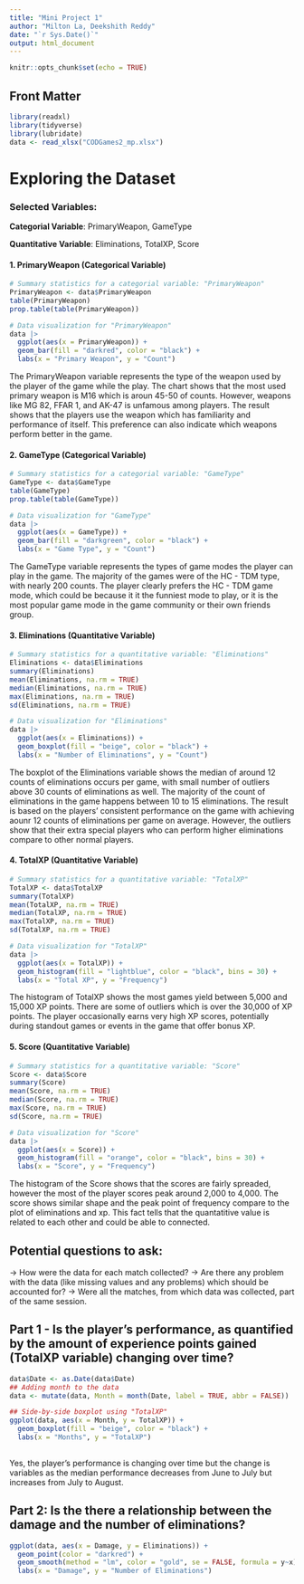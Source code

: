 ```yaml
---
title: "Mini Project 1"
author: "Milton La, Deekshith Reddy"
date: "`r Sys.Date()`"
output: html_document
---
```



```r
knitr::opts_chunk$set(echo = TRUE)
```

## Front Matter
```r
library(readxl)
library(tidyverse)
library(lubridate)
data <- read_xlsx("CODGames2_mp.xlsx")
```
# Exploring the Dataset

### Selected Variables:

**Categorial Variable**: PrimaryWeapon, GameType

**Quantitative Variable**: Eliminations, TotalXP, Score

#### 1. PrimaryWeapon (Categorical Variable)

```r
# Summary statistics for a categorial variable: "PrimaryWeapon"
PrimaryWeapon <- data$PrimaryWeapon
table(PrimaryWeapon)
prop.table(table(PrimaryWeapon))

# Data visualization for "PrimaryWeapon"
data |>
  ggplot(aes(x = PrimaryWeapon)) +
  geom_bar(fill = "darkred", color = "black") + 
  labs(x = "Primary Weapon", y = "Count")
```

The PrimaryWeapon variable represents the type of the weapon used by the player of the game while the play. The chart shows that the most used primary weapon is M16 which is aroun 45-50 of counts. However, weapons like MG 82, FFAR 1, and AK-47 is unfamous among players. The result shows that the players use the weapon which has familiarity and performance of itself. This preference can also indicate which weapons perform better in the game.

#### 2. GameType (Categorical Variable)

```r
# Summary statistics for a categorial variable: "GameType"
GameType <- data$GameType
table(GameType)
prop.table(table(GameType))

# Data visualization for "GameType"
data |>
  ggplot(aes(x = GameType)) +
  geom_bar(fill = "darkgreen", color = "black") + 
  labs(x = "Game Type", y = "Count")
```

The GameType variable represents the types of game modes the player can play in the game. The majority of the games were of the HC - TDM type, with nearly 200 counts. The player clearly prefers the HC - TDM game mode, which could be because it it the funniest mode to play, or it is the most popular game mode in the game community or their own friends group.

#### 3. Eliminations (Quantitative Variable)

```r
# Summary statistics for a quantitative variable: "Eliminations"
Eliminations <- data$Eliminations
summary(Eliminations)
mean(Eliminations, na.rm = TRUE)
median(Eliminations, na.rm = TRUE)
max(Eliminations, na.rm = TRUE)
sd(Eliminations, na.rm = TRUE)

# Data visualization for "Eliminations"
data |>
  ggplot(aes(x = Eliminations)) +
  geom_boxplot(fill = "beige", color = "black") + 
  labs(x = "Number of Eliminations", y = "Count")

```

The boxplot of the Eliminations variable shows the median of around 12 counts of eliminations occurs per game, with small number of outliers above 30 counts of eliminations as well. The majority of the count of eliminations in the game happens between 10 to 15 eliminations. The result is based on the players' consistent performance on the game with achieving aounr 12 counts of eliminations per game on average. However, the outliers show that their extra special players who can perform higher eliminations compare to other normal players.

#### 4. TotalXP (Quantitative Variable)

```r
# Summary statistics for a quantitative variable: "TotalXP"
TotalXP <- data$TotalXP
summary(TotalXP)
mean(TotalXP, na.rm = TRUE)
median(TotalXP, na.rm = TRUE)
max(TotalXP, na.rm = TRUE)
sd(TotalXP, na.rm = TRUE)

# Data visualization for "TotalXP"
data |>
  ggplot(aes(x = TotalXP)) +
  geom_histogram(fill = "lightblue", color = "black", bins = 30) + 
  labs(x = "Total XP", y = "Frequency")

```

The histogram of TotalXP shows the most games yield between 5,000 and 15,000 XP points. There are some of outliers which is over the 30,000 of XP points. The player occasionally earns very high XP scores, potentially during standout games or events in the game that offer bonus XP.

#### 5. Score (Quantitative Variable)

```r
# Summary statistics for a quantitative variable: "Score"
Score <- data$Score
summary(Score)
mean(Score, na.rm = TRUE)
median(Score, na.rm = TRUE)
max(Score, na.rm = TRUE)
sd(Score, na.rm = TRUE)

# Data visualization for "Score"
data |>
  ggplot(aes(x = Score)) +
  geom_histogram(fill = "orange", color = "black", bins = 30) + 
  labs(x = "Score", y = "Frequency")
```

The histogram of the Score shows that the scores are fairly spreaded, however the most of the player scores peak around 2,000 to 4,000. The score shows similar shape and the peak point of frequency compare to the plot of eliminations and xp. This fact tells that the quantatitive value is related to each other and could be able to connected.


## Potential questions to ask:
-> How were the data for each match collected?
-> Are there any problem with the data (like missing values and any problems) which should be accounted for?
-> Were all the matches, from which data was collected, part of the same session.


## Part 1 - Is the player’s performance, as quantified by the amount of experience points gained (TotalXP variable) changing over time?
```r
data$Date <- as.Date(data$Date)
## Adding month to the data
data <- mutate(data, Month = month(Date, label = TRUE, abbr = FALSE))

## Side-by-side boxplot using "TotalXP"
ggplot(data, aes(x = Month, y = TotalXP)) +
  geom_boxplot(fill = "beige", color = "black") +
  labs(x = "Months", y = "TotalXP")
  
```
Yes, the player's performance is changing over time but the change is variables as the median performance decreases from June to July but increases from July to August.


## Part 2: Is the there a relationship between the damage and the number of eliminations?

```r
ggplot(data, aes(x = Damage, y = Eliminations)) +
  geom_point(color = "darkred") +
  geom_smooth(method = "lm", color = "gold", se = FALSE, formula = y~x)
  labs(x = "Damage", y = "Number of Eliminations")
```



